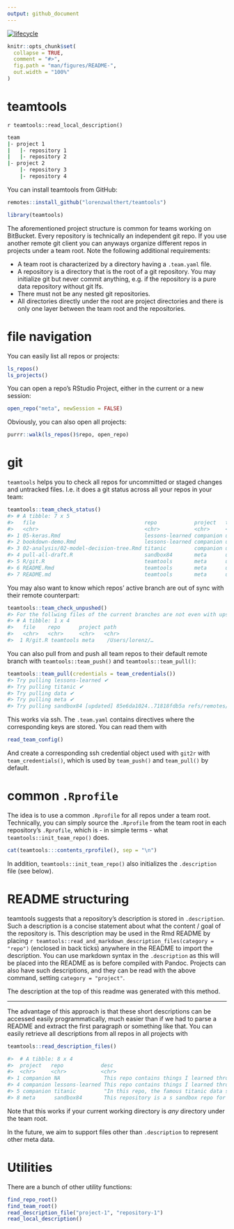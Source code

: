 ```yaml
---
output: github_document
---
```

  
[![lifecycle](https://img.shields.io/badge/lifecycle-experimental-orange.svg)](https://www.tidyverse.org/lifecycle/#experimental)
  
<!-- README.md is generated from README.Rmd. Please edit that file -->

```r
knitr::opts_chunk$set(
  collapse = TRUE,
  comment = "#>",
  fig.path = "man/figures/README-",
  out.width = "100%"
)
```


# teamtools

`r teamtools::read_local_description()`

```bash
team
|- project 1
|   |- repository 1
|   |- repository 2
|- project 2
    |- repository 3
    |- repository 4
```

You can install teamtools from GitHub:
```r
remotes::install_github("lorenzwalthert/teamtools")
```
```r
library(teamtools)
```


The aforementioned project structure is common for teams working on BitBucket. 
Every repository is technically an independent git repo. If you use another 
remote git client you can anyways organize different repos in projects under a 
team root. Note the following additional requirements:

* A team root is characterized by a directory having a `.team.yaml` file.
* A repository is a directory that is the root of a git repository. You may 
  initialize git but never commit anything, e.g. if the repository is a pure 
  data repository without git lfs.
* There must not be any nested git repositories.
* All directories directly under the root are project directories and there is
  only one layer between the team root and the repositories.

# file navigation

You can easily list all repos or projects:
```r
ls_repos()
ls_projects()
```

You can open a repo's RStudio Project, either in the current or a new
session:

```r
open_repo("meta", newSession = FALSE)
```

Obviously, you can also open all projects:
```r
purrr::walk(ls_repos()$repo, open_repo)
```

# git

`teamtools` helps you to check all repos for uncommitted or staged changes and 
untracked files. I.e. it does a git status across all your repos in your 
team:
```r
teamtools::team_check_status()
#> # A tibble: 7 x 5
#>   file                                   repo            project   type   dir   
#>   <chr>                                  <chr>           <chr>     <chr>  <chr> 
#> 1 05-keras.Rmd                           lessons-learned companion untra… /User…
#> 2 bookdown-demo.Rmd                      lessons-learned companion untra… /User…
#> 3 02-analysis/02-model-decision-tree.Rmd titanic         companion untra… /User…
#> 4 pull-all-draft.R                       sandbox84       meta      unsta… /User…
#> 5 R/git.R                                teamtools       meta      unsta… /User…
#> 6 README.Rmd                             teamtools       meta      unsta… /User…
#> 7 README.md                              teamtools       meta      unsta… /User…
```

You may also want to know which repos' active branch are out of sync with their
remote counterpart:
```r
teamtools::team_check_unpushed()
#> For the follwing files of the current branches are not even with upstreams:
#> # A tibble: 1 x 4
#>   file    repo      project path                                                                 
#>   <chr>   <chr>     <chr>   <chr>                                                                
#>  1 R/git.R teamtools meta    /Users/lorenz/…

```

You can also pull from and push all team repos to their default remote branch
with `teamtools::team_push()` and `teamtools::team_pull()`:
```r
teamtools::team_pull(credentials = team_credentials())
#> Try pulling lessons-learned ✔ 
#> Try pulling titanic ✔ 
#> Try pulling data ✔ 
#> Try pulling meta ✔ 
#> Try pulling sandbox84 [updated] 85e6da1024..71818fdb5a refs/remotes/origin/master ✔ 
```

This works via ssh. The `.team.yaml` contains
directives where the corresponding keys are stored. You can read them with 
```r
read_team_config()
```

And create a corresponding ssh credential object used with `git2r` with
`team_credentials()`, which is used by `team_push()` and `team_pull()` by 
default.

# common `.Rprofile`

The idea is to use a common `.Rprofile` for all repos under a team root. 
Technically, you can simply source the `.Rprofile` from the team root in each 
repository's `.Rprofile`, which is - in simple terms - what 
`teamtools::init_team_repo()` does.
```r
cat(teamtools:::contents_rprofile(), sep = "\n")
```

In addition, `teamtools::init_team_repo()` also initializes the `.description`
file (see below).

# README structuring

teamtools suggests that a repository's description is stored in `.description`. 
Such a description is a concise statement about what the content / goal of 
the repository is.
This description may be used in the Rmd README by placing 
` r teamtools::read_and_markdown_description_files(category = "repo")` 
(enclosed in back ticks) 
anywhere in the README to import the description. You can use markdown
syntax in the `.description` as this will be placed into the README as is before
compiled with Pandoc.
Projects can also have such descriptions, and they can be read with the above
command, setting `category = "project"`.

The description at the top of this readme was generated with this method.

***

The advantage of this approach is that these short descriptions can be 
accessed easily programmatically, much easier than if we had to parse 
a README and extract the first paragraph or something like that. 
You can easily retrieve all descriptions from all repos in all projects with
```r
teamtools::read_description_files()
```
```r
#>  # A tibble: 8 x 4
#>  project   repo            desc                                        class
#>  <chr>     <chr>           <chr>                                       <chr>
#> 1 companion NA              This repo contains things I learned throug… proj…
#> 4 companion lessons-learned This repo contains things I learned throug… repo 
#> 5 companion titanic         "In this repo, the famous titanic data set… repo 
#> 8 meta      sandbox84       This repository is a s sandbox repo for th… repo 
```

Note that this works if your current working directory is *any* directory
under the team root.

In the future, we aim to support files other than `.description` to represent
other meta data.

# Utilities

There are a bunch of other utility functions:
```r
find_repo_root()
find_team_root()
read_description_file("project-1", "repository-1")
read_local_description()
```


